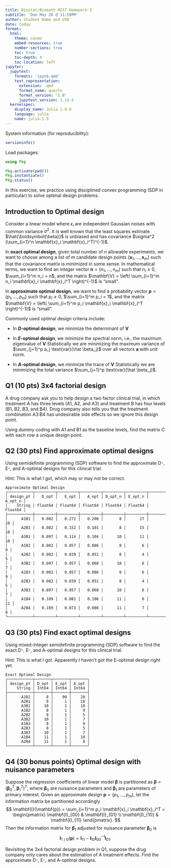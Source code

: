 ```yaml
---
title: Biostat/Biomath M257 Homework 5
subtitle: 'Due May 26 @ 11:59PM'
author: Student Name and UID
date: today
format:
  html:
    theme: cosmo
    embed-resources: true
    number-sections: true
    toc: true
    toc-depth: 4
    toc-location: left
jupyter:
  jupytext:
    formats: 'ipynb,qmd'
    text_representation:
      extension: .qmd
      format_name: quarto
      format_version: '1.0'
      jupytext_version: 1.14.5
  kernelspec:
    display_name: Julia 1.9.0
    language: julia
    name: julia-1.9
---
```


System information (for reproducibility):

```julia
versioninfo()
```

Load packages:

```julia
using Pkg

Pkg.activate(pwd())
Pkg.instantiate()
Pkg.status()
```

In this exercise, we practice using disciplined convex programming (SDP in particular) to solve optimal design problems.

## Introduction to Optimal design

Consider a linear model
\begin{eqnarray*}
	y_i = \mathbf{x}_i^T \boldsymbol{\beta} + \epsilon_i, \quad i = 1,\ldots, n,
\end{eqnarray*}
where $\epsilon_i$ are independent Gaussian noises with common variance $\sigma^2$. It is well known that the least squares estimate $\hat{\boldsymbol{\beta}}$ is unbiased and has covariance $\sigma^2 (\sum_{i=1}^n \mathbf{x}_i \mathbf{x}_i^T)^{-1}$. 

In **exact optimal design**, given total number of $n$ allowable experiments, we want to choose among a list of $m$ candidate design points $\{\mathbf{x}_1, \ldots, \mathbf{x}_m\}$ such that the covariance matrix is minimized in some sense. In mathematical terms, we want to find an integer vector $\mathbf{n} = (n_1, \ldots, n_m)$ such that $n_i \ge 0$, $\sum_{i=1}^m n_i = n$, and the matrix $\mathbf{V} = \left( \sum_{i=1}^m n_i \mathbf{x}_i \mathbf{x}_i^T \right)^{-1}$ is "small".

In **approximate optimal design**,  we want to find a probability vector $\mathbf{p} = (p_1, \ldots, p_m)$ such that $p_i \ge 0$, $\sum_{i=1}^m p_i = 1$, and the matrix $\mathbf{V} = \left( \sum_{i=1}^m p_i \mathbf{x}_i \mathbf{x}_i^T \right)^{-1}$ is "small".

Commonly used optimal design criteria include:

- In **$D$-optimal design**, we minimize the determinant of $\mathbf{V}$
\begin{eqnarray*}
	&\text{minimize}& \det \left( \sum_{i=1}^m p_i \mathbf{x}_i \mathbf{x}_i^T \right)^{-1} \\
	&\text{subject to}& p_i \ge 0, \sum_{i=1}^m p_i = 1.
\end{eqnarray*}

- In **$E$-optimal design**, we minimize the spectral norm, i.e., the maximum eigenvalue of $\mathbf{V}$
\begin{eqnarray*}
	&\text{minimize}& \lambda_{\text{max}} \left( \sum_{i=1}^m p_i \mathbf{x}_i \mathbf{x}_i^T \right)^{-1} \\
	&\text{subject to}& p_i \ge 0, \sum_{i=1}^m p_i = 1.	
\end{eqnarray*}
Statistically we are minimizing the maximum variance of $\sum_{j=1}^p a_j \text{var}(\hat \beta_j)$ over all vectors $\mathbf{a}$ with unit norm.

- In **$A$-optimal design**, we minimize the trace of $\mathbf{V}$
\begin{eqnarray*}
	&\text{minimize}& \text{tr} \left( \sum_{i=1}^m p_i \mathbf{x}_i \mathbf{x}_i^T \right)^{-1} \\
	&\text{subject to}& p_i \ge 0, \sum_{i=1}^m p_i = 1.
\end{eqnarray*}
Statistically we are minimizing the total variance $\sum_{j=1}^p \text{var}(\hat \beta_j)$.

## Q1 (10 pts) 3x4 factorial design

A drug company ask you to help design a two factor clinical trial, in which treatment A has three levels (A1, A2, and A3) and treatment B has four levels (B1, B2, B3, and B4). Drug company also tells you that the treatment combination A3:B4 has undesirable side effects so we ignore this design point. 

Using dummy coding with A1 and B1 as the baseline levels, find the matrix $C$ with each row a unique design point.

## Q2 (30 pts) Find approximate optimal designs

Using semidefinite programming (SDP) software to find the approximate D-, E-, and A-optimal designs for this clinical trial.

Hint: This is what I got, which may or may not be correct.

```
Approximate Optimal Design
┌───────────┬─────────┬─────────┬─────────┬─────────┬─────────┬─────────┐
│ design_pt │   D_opt │   E_opt │   A_opt │ D_opt_n │ E_opt_n │ A_opt_n │
│    String │ Float64 │ Float64 │ Float64 │ Float64 │ Float64 │ Float64 │
├───────────┼─────────┼─────────┼─────────┼─────────┼─────────┼─────────┤
│      A1B1 │   0.082 │   0.272 │   0.200 │       8 │      27 │      20 │
│      A2B1 │   0.082 │   0.152 │   0.101 │       8 │      15 │      10 │
│      A3B1 │   0.097 │   0.114 │   0.104 │      10 │      11 │      10 │
│      A1B2 │   0.082 │   0.057 │   0.086 │       8 │       6 │       9 │
│      A2B2 │   0.082 │   0.039 │   0.051 │       8 │       4 │       5 │
│      A3B2 │   0.097 │   0.057 │   0.068 │      10 │       6 │       7 │
│      A1B3 │   0.082 │   0.057 │   0.086 │       8 │       6 │       9 │
│      A2B3 │   0.082 │   0.039 │   0.051 │       8 │       4 │       5 │
│      A3B3 │   0.097 │   0.057 │   0.068 │      10 │       6 │       7 │
│      A1B4 │   0.109 │   0.081 │   0.106 │      11 │       8 │      11 │
│      A2B4 │   0.109 │   0.073 │   0.080 │      11 │       7 │       8 │
└───────────┴─────────┴─────────┴─────────┴─────────┴─────────┴─────────┘
```

## Q3 (30 pts) Find exact optimal designs

Using mixed-integer semidefinite programming (SDP) software to find the exact D-, E-, and A-optimal designs for this clinical trial.

Hint: This is what I got. Apparently I haven't got the E-optimal design right yet.

```
Exact Optimal Design
┌───────────┬───────┬───────┬───────┐
│ design_pt │ D_opt │ E_opt │ A_opt │
│    String │ Int64 │ Int64 │ Int64 │
├───────────┼───────┼───────┼───────┤
│      A1B1 │     8 │    90 │    20 │
│      A2B1 │     8 │     1 │    10 │
│      A3B1 │    10 │     1 │    10 │
│      A1B2 │     8 │     1 │     9 │
│      A2B2 │     8 │     1 │     5 │
│      A3B2 │    10 │     1 │     7 │
│      A1B3 │     8 │     1 │     9 │
│      A2B3 │     8 │     1 │     5 │
│      A3B3 │    10 │     1 │     7 │
│      A1B4 │    11 │     1 │    10 │
│      A2B4 │    11 │     1 │     8 │
└───────────┴───────┴───────┴───────┘
```

## Q4 (30 bonus points) Optimal design with nuisance parameters

Suppose the regression coefficients of linear model $\boldsymbol{\beta}$ is partitioned as $\boldsymbol{\beta} = (\boldsymbol{\beta}_0^T, \boldsymbol{\beta}_1^T)^T$, where $\boldsymbol{\beta}_0$ are nuisance parameters and $\boldsymbol{\beta}_1$ are parameters of primary interest. Given an approximate design $\mathbf{p} = (p_1, \ldots, p_m)$, let the information matrix be partitioned accordingly
$$
\mathbf{I}(\mathbf{p}) = \sum_{i=1}^m p_i \mathbf{x}_i \mathbf{x}_i^T =  \begin{pmatrix}
\mathbf{I}_{00} & \mathbf{I}_{01} \\
\mathbf{I}_{10} & \mathbf{I}_{11}
\end{pmatrix}.
$$
Then the information matrix for $\boldsymbol{\beta}_1$ adjusted for nuisance parameter $\boldsymbol{\beta}_0$ is
$$
\mathbf{I}_{1 \mid 0}(\mathbf{p}) = \mathbf{I}_{11} - \mathbf{I}_{10} \mathbf{I}_{00}^{-1} \mathbf{I}_{01}.
$$

Revisiting the 3x4 factorial design problem in Q1, suppose the drug company only cares about the estimation of A treatment effects. Find the approximate D-, E-, and A-optimal designs.
